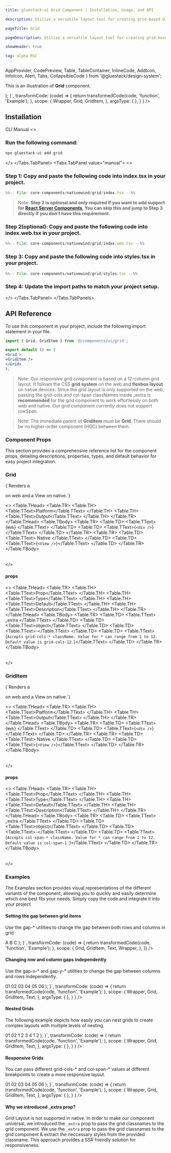 ```yaml
---
title: gluestack-ui Grid Component | Installation, Usage, and API

description: Utilize a versatile layout tool for creating grid-based UIs with rows and columns. Flexible and robust for diverse layout structures.

pageTitle: Grid

pageDescription: Utilize a versatile layout tool for creating grid-based UIs with rows and columns. Flexible and robust for diverse layout structures.

showHeader: true

tag: alpha RSC
---
```



<Meta title="with-nativewind/Components/Layout/Grid" />

  AppProvider,
  CodePreview,
  Table,
  TableContainer,
  InlineCode,
  AddIcon,
  InfoIcon,
  Alert,
  Tabs,
  CollapsibleCode
} from '@gluestack/design-system';


This is an illustration of **Grid** component.

<Wrapper>
  <CodePreview
      showComponentRenderer={ true }
    showArgsController={ false}
    _rendererWrapper={{
      alignItems: 'stretch',
      padding: 20,
    }}
    metaData = {{
      code: `import { Grid, GridItem } from "@/components/ui/grid";
function Example() {
  return (
    <Grid className="gap-5" _extra={{
  className: 'grid-cols-8'
}} >
      <GridItem
        className="bg-background-50 p-6 rounded-md"
        _extra={{
  className: 'col-span-3'
}}
      />
      <GridItem
        className="bg-background-50 p-6 rounded-md"
        _extra={{
  className: 'col-span-5'
}}
      />
      <GridItem
        className="bg-background-50 p-6 rounded-md"
        _extra={{
   className: 'col-span-6'
}}
      />
      <GridItem
        className="bg-background-50 p-6 rounded-md"
        _extra={{
     className: 'col-span-4'
}}
      />
      <GridItem
        className="bg-background-50 p-6 rounded-md"
        _extra={{
   className: 'col-span-4'
}}
      />
    </Grid>
  );
}`,
        transformCode: (code) => {
        return transformedCode(code, 'function', 'Example');
      },
          scope: {
        Wrapper,
        Grid,
        GridItem,
        },
      argsType: { },
    }
  }
  />
</Wrapper>

<br />

## Installation

<Tabs value="cli" type="section">
<Tabs.TabList>
      <Tabs.Tab value="cli">
        <Tabs.TabTitle>CLI</Tabs.TabTitle>
      </Tabs.Tab>
     <Tabs.Tab value="manual">
        <Tabs.TabTitle>Manual</Tabs.TabTitle>
     </Tabs.Tab>
  </Tabs.TabList>
  <Tabs.TabPanels>
    <Tabs.TabPanel value="cli">
<>

### Run the following command:
  ```bash
  npx gluestack-ui add grid
  ```
</>
    </Tabs.TabPanel>
    <Tabs.TabPanel value="manual"> 
<>

### Step 1: Copy and paste the following code into index.tsx in your project.
<CollapsibleCode>

```jsx 
%%-- File: core-components/nativewind/grid/index.tsx --%% 
```
</CollapsibleCode>

> Note: **Step 2 is optional and only required if you want to add support for [React Server Components](https://vercel.com/blog/understanding-react-server-components), You can skip this and jump to Step 3 directly if you don't have this requirement.**

### Step 2(optional): Copy and paste the following code into index.web.tsx in your project.
<CollapsibleCode>

```jsx 
%%-- File: core-components/nativewind/grid/index.web.tsx --%% 
```
</CollapsibleCode>

### Step 3: Copy and paste the following code into styles.tsx in your project.
<CollapsibleCode>

```jsx 
%%-- File: core-components/nativewind/grid/styles.tsx --%% 
```
</CollapsibleCode>

### Step 4: Update the import paths to match your project setup.
</>
    </Tabs.TabPanel>
  </Tabs.TabPanels>
</Tabs>

## API Reference

To use this component in your project, include the following import statement in your file.

```jsx
import { Grid, GridItem } from '@/components/ui/grid';
```

```jsx
export default () => (
<Grid >
<GridItem />
</Grid>
);
```

> Note: Our responsive grid component is based on a 12-column grid layout. It follows the CSS **grid system** on the web and **flexbox layout** on native devices. Since the grid layout is only supported on the web, passing the grid-cols and col-span classNames inside _extra is **recommended** for the grid component to work effortlessly on both web and native. Our grid component currently does not support rowSpan.

> Note: The immediate parent of **GridItem** must be **Grid**. There should be no higher-order component (HOC) between them.

### Component Props

This section provides a comprehensive reference list for the component props, detailing descriptions, properties, types, and default behavior for easy project integration.

### Grid

<p>{`Renders a <div /> on web and a View on native.`}</p>

<>
  <TableContainer>
    <Table>
      <Table.THead>
        <Table.TR>
          <Table.TH>
            <Table.TText>Platform</Table.TText>
          </Table.TH>
          <Table.TH>
            <Table.TText>Output</Table.TText>
          </Table.TH>
        </Table.TR>
      </Table.THead>
      <Table.TBody>
        <Table.TR>
          <Table.TD>
            <Table.TText>
              <InlineCode>{`Web`}</InlineCode>
            </Table.TText>
          </Table.TD>
          <Table.TD>
            <Table.TText>{`<div />`}</Table.TText>
          </Table.TD>
        </Table.TR>
        <Table.TR>
          <Table.TD>
            <Table.TText>
              <InlineCode>Native</InlineCode>
            </Table.TText>
          </Table.TD>
          <Table.TD>
            <Table.TText>{`<View />`}</Table.TText>
          </Table.TD>
        </Table.TR>
      </Table.TBody>
    </Table>
  </TableContainer>
</>

#### props

<>
  <TableContainer>
    <Table>
      <Table.THead>
        <Table.TR>
          <Table.TH>
            <Table.TText>Prop</Table.TText>
          </Table.TH>
          <Table.TH>
            <Table.TText>Type</Table.TText>
          </Table.TH>
          <Table.TH>
            <Table.TText>Default</Table.TText>
          </Table.TH>
          <Table.TH>
            <Table.TText>Description</Table.TText>
          </Table.TH>
        </Table.TR>
      </Table.THead>
      <Table.TBody>
        <Table.TR>
          <Table.TD>
            <Table.TText>
              <InlineCode>_extra</InlineCode>
            </Table.TText>
          </Table.TD>
          <Table.TD>
            <Table.TText>object</Table.TText>
          </Table.TD>
          <Table.TD>
            <Table.TText>-</Table.TText>
          </Table.TD>
             <Table.TD>
            <Table.TText>{`Accepts grid-cols-* className. Value for * can range from 1 to 12. Default value is grid-cols-12.`}</Table.TText>
          </Table.TD>
        </Table.TR>
      </Table.TBody>
    </Table>
  </TableContainer>
</>

### GridItem

<p>{`Renders a <div /> on web and a View on native.`}</p>

<>
  <TableContainer>
    <Table>
      <Table.THead>
        <Table.TR>
          <Table.TH>
            <Table.TText>Platform</Table.TText>
          </Table.TH>
          <Table.TH>
            <Table.TText>Output</Table.TText>
          </Table.TH>
        </Table.TR>
      </Table.THead>
      <Table.TBody>
        <Table.TR>
          <Table.TD>
            <Table.TText>
              <InlineCode>{`Web`}</InlineCode>
            </Table.TText>
          </Table.TD>
          <Table.TD>
            <Table.TText>{`<div />`}</Table.TText>
          </Table.TD>
        </Table.TR>
        <Table.TR>
          <Table.TD>
            <Table.TText>
              <InlineCode>Native</InlineCode>
            </Table.TText>
          </Table.TD>
          <Table.TD>
            <Table.TText>{`<View />`}</Table.TText>
          </Table.TD>
        </Table.TR>
      </Table.TBody>
    </Table>
  </TableContainer>
</>

#### props

<>
  <TableContainer>
    <Table>
      <Table.THead>
        <Table.TR>
          <Table.TH>
            <Table.TText>Prop</Table.TText>
          </Table.TH>
          <Table.TH>
            <Table.TText>Type</Table.TText>
          </Table.TH>
          <Table.TH>
            <Table.TText>Default</Table.TText>
          </Table.TH>
          <Table.TH>
            <Table.TText>Description</Table.TText>
          </Table.TH>
        </Table.TR>
      </Table.THead>
      <Table.TBody>
        <Table.TR>
          <Table.TD>
            <Table.TText>
              <InlineCode>_extra</InlineCode>
            </Table.TText>
          </Table.TD>
          <Table.TD>
            <Table.TText>object</Table.TText>
          </Table.TD>
          <Table.TD>
            <Table.TText>-</Table.TText>
          </Table.TD>
             <Table.TD>
            <Table.TText>{`Accepts col-span-* className. Value for * can range from 1 to 12. Default value is col-span-1.`}</Table.TText>
          </Table.TD>
        </Table.TR>
      </Table.TBody>
    </Table>
  </TableContainer>
</>


### Examples

The Examples section provides visual representations of the different variants of the component, allowing you to quickly and easily determine which one best fits your needs. Simply copy the code and integrate it into your project.

#### Setting the gap between grid items

Use the gap-* utilities to change the gap between both rows and columns in grid

<Wrapper>
  <CodePreview
    showComponentRenderer={true}
    showArgsController={false}
    _rendererWrapper={{
      alignItems: 'stretch',
      padding: 20,
    }}
    metaData={{
      code: `import { Grid, GridItem } from "@/components/ui/grid";
function Example() {
  return (
    <Grid className="gap-4" _extra={{
      className: 'grid-cols-9',
    }}>
      <GridItem
        className="bg-background-50 p-3 rounded-md text-center"
        _extra={{
      className: 'col-span-3',
    }}
      >
        <Text>A</Text>
      </GridItem>
       <GridItem
        className="bg-background-50 p-3 rounded-md text-center"
        _extra={{
      className: 'col-span-3',
    }}
      >
        <Text>B</Text>
      </GridItem>
      <GridItem
        className="bg-background-50 p-3 rounded-md text-center"
        _extra={{
      className: 'col-span-3',
    }}
      >
        <Text>C</Text>
      </GridItem>
    </Grid>
  );
}`,
      transformCode: (code) => {
        return transformedCode(code, 'function', 'Example');
      },
      scope: {
       Grid,
        GridItem,
        Text,
        Wrapper,
      },
    }}
  />
</Wrapper>

#### Changing row and column gaps independently

Use the gap-x-* and gap-y-* utilities to change the gap between columns and rows independently.

<Wrapper>
  <CodePreview
      showComponentRenderer={ true }
    showArgsController={ false}
    _rendererWrapper={{
      alignItems: 'stretch',
      padding: 20,
    }}
    metaData = {{
      code: `import { Grid, GridItem } from "@/components/ui/grid";
function Example() {
  return (
    <Grid className="gap-y-2 gap-x-4" _extra={{
  className: 'grid-cols-6',
}}>
      <GridItem
        className="bg-background-50 p-4 rounded-md text-center"
        _extra={{
          className: 'col-span-2',
        }}
      >
        <Text className="text-sm">01</Text>
      </GridItem>
      <GridItem
        className="bg-background-50 p-4 rounded-md text-center"
         _extra={{
          className: 'col-span-2',
        }}
      >
        <Text className="text-sm">02</Text>
      </GridItem>
      <GridItem
        className="bg-background-50 p-4 rounded-md text-center"
         _extra={{
          className: 'col-span-2',
        }}
      >
        <Text className="text-sm">03</Text>
      </GridItem>
      <GridItem
        className="bg-background-50 p-4 rounded-md text-center"
         _extra={{
          className: 'col-span-2',
        }}
      >
        <Text className="text-sm">04</Text>
      </GridItem>
      <GridItem
        className="bg-background-50 p-4 rounded-md text-center"
         _extra={{
          className: 'col-span-2',
        }}
      >
        <Text className="text-sm">05</Text>
      </GridItem>
            <GridItem
        className="bg-background-50 p-4 rounded-md text-center"
         _extra={{
          className: 'col-span-2',
        }}
      >
        <Text className="text-sm">06</Text>
      </GridItem>
    </Grid>
  );
}`,
        transformCode: (code) => {
        return transformedCode(code, 'function', 'Example');
      },
          scope: {
        Wrapper,
        Grid,
        GridItem,
        Text,
        },
      argsType: { },
    }
  }
  />
</Wrapper>

#### Nested Grids

The following example depicts how easily you can nest grids to create complex layouts with multiple levels of nesting.

<Wrapper>
  <CodePreview
      showComponentRenderer={ true }
    showArgsController={ false}
    _rendererWrapper={{
      alignItems: 'stretch',
      padding: 20,
    }}
    metaData = {{
      code: `import { Grid, GridItem } from "@/components/ui/grid";
function Example() {
  return (
    <Grid className="gap-3" _extra={{
  className: 'grid-cols-8',
}}>
      <GridItem
        className="bg-background-50 p-3 rounded-md text-center"
        _extra={{
          className: 'col-span-4',
        }}
      >
        <Text className="text-sm">01</Text>
      </GridItem>
      <GridItem
        className="bg-background-50 p-3 rounded-md text-center"
         _extra={{
          className: 'col-span-4',
        }}
      >
        <Text className="text-sm">02</Text>
      </GridItem>
      <GridItem
        className="bg-background-50 p-3 rounded-md text-center"
           _extra={{
          className: 'col-span-4',
        }}
      >
      <Grid className="gap-5" _extra={{
        className: 'grid-cols-2',
      }}>
        <GridItem className="bg-background-200 p-2 rounded-md" _extra={{
          className: 'col-span-1',
        }}><Text className="text-sm">1</Text></GridItem>
        <GridItem className="bg-background-200 p-2 rounded-md" _extra={{
          className: 'col-span-1',
        }}><Text className="text-sm" >2</Text></GridItem>
        <GridItem className="bg-background-200 p-2 rounded-md"  _extra={{
          className: 'col-span-1',
        }}><Text className="text-sm">3</Text></GridItem>
             <GridItem className="bg-background-200 p-2 rounded-md" _extra={{
          className: 'col-span-1',
        }}><Text className="text-sm" >4</Text></GridItem>
        </Grid>
      </GridItem>
      <GridItem
        className="bg-background-50 p-3 rounded-md text-center"
        _extra={{
          className: 'col-span-4',
        }}
      >
        <Grid className="gap-5" _extra={{
          className: 'grid-cols-4',
        }}>
        <GridItem className="bg-background-200 p-2 rounded-md" _extra={{
          className: 'col-span-4',
        }}><Text className="text-sm" >1</Text></GridItem>
        <GridItem className="bg-background-200 p-2 rounded-md" _extra={{
          className: 'col-span-4',
        }}><Text className="text-sm">2</Text></GridItem>
        </Grid>
      </GridItem>
    </Grid>
  );
}`,
        transformCode: (code) => {
        return transformedCode(code, 'function', 'Example');
      },
          scope: {
        Wrapper,
        Grid,
        GridItem,
        Text,
        },
      argsType: { },
    }
  }
  />
</Wrapper>

#### Responsive Grids

You can pass different grid-cols-* and col-span-* values at different breakpoints to create a more responsive layout.

<Wrapper>
  <CodePreview
      showComponentRenderer={ true }
    showArgsController={ false}
    _rendererWrapper={{
      alignItems: 'stretch',
      padding: 20,
    }}
    metaData = {{
      code: `import { Grid, GridItem } from "@/components/ui/grid";
function Example() {
  return (
    <Grid className="gap-y-2 gap-x-4" _extra={{
  className: 'grid-cols-6',
}}>
      <GridItem
        className="bg-background-50 p-4 rounded-md text-center"
        _extra={{
          className: 'col-span-6 md:col-span-3 lg:col-span-2',
        }}
      >
        <Text className="text-sm">01</Text>
      </GridItem>
      <GridItem
        className="bg-background-50 p-4 rounded-md text-center"
         _extra={{
  className: 'col-span-6 md:col-span-3 lg:col-span-2',
        }}
      >
        <Text className="text-sm">02</Text>
      </GridItem>
      <GridItem
        className="bg-background-50 p-4 rounded-md text-center"
         _extra={{
    className: 'col-span-6 md:col-span-3 lg:col-span-2',
        }}
      >
        <Text className="text-sm">03</Text>
      </GridItem>
      <GridItem
        className="bg-background-50 p-4 rounded-md text-center"
         _extra={{
        className: 'col-span-6 md:col-span-3 lg:col-span-2',
        }}
      >
        <Text className="text-sm">04</Text>
      </GridItem>
      <GridItem
        className="bg-background-50 p-4 rounded-md text-center"
         _extra={{
      className: 'col-span-6 md:col-span-3 lg:col-span-2',
        }}
      >
        <Text className="text-sm">05</Text>
      </GridItem>
            <GridItem
        className="bg-background-50 p-4 rounded-md text-center"
         _extra={{
        className: 'col-span-6 md:col-span-3 lg:col-span-2',
        }}
      >
        <Text className="text-sm">06</Text>
      </GridItem>
    </Grid>
  );
}`,
        transformCode: (code) => {
        return transformedCode(code, 'function', 'Example');
      },
          scope: {
        Wrapper,
        Grid,
        GridItem,
        Text,
        },
      argsType: { },
    }
  }
  />
</Wrapper>

#### Why we introduced \_extra prop?

Grid Layout is not supported in native. In order to make our component universal, we introduced the `_extra` prop to pass the grid classnames to the grid component. We use the `_extra` prop to pass the grid classnames to the grid component & extract the neccessary styles from the provided classname. This approach provides a SSR friendly solution for responsiveness.